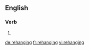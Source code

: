==English==

===Verb===
{{head|en|present participle}}

# {{present participle of|rehang|lang=en}}

[[de:rehanging]]
[[fr:rehanging]]
[[vi:rehanging]]